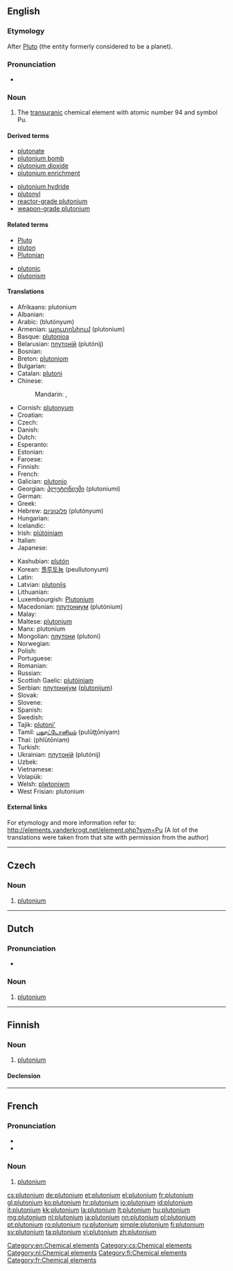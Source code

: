 {{also|Plutonium|plutónium}}
==English==
{{elements|Pu|neptunium|Np|americium|Am}}

===Etymology===
After [[Pluto]] (the entity formerly considered to be a planet).

===Pronunciation===
* {{audio|en-us-plutonium.ogg|Audio (US)}}

===Noun===
{{en-noun|-}}
{{wikipedia}}

# The [[transuranic]] chemical element with atomic number 94 and symbol Pu.

====Derived terms====
{{der-top}}
* [[plutonate]]
* [[plutonium bomb]]
* [[plutonium dioxide]]
* [[plutonium enrichment]]
{{der-mid}}
* [[plutonium hydride]]
* [[plutonyl]]
* [[reactor-grade plutonium]]
* [[weapon-grade plutonium]]
{{der-bottom}}

====Related terms====
{{rel-top}}
* [[Pluto]]
* [[pluton]]
* [[Plutonian]]
{{rel-mid}}
* [[plutonic]]
* [[plutonism]]
{{rel-bottom}}

====Translations====
{{trans-top|chemical element}}
* Afrikaans: plutonium
* Albanian: {{t-|sq|plutonium|xs=Albanian}}
* Arabic: {{Arab|[[بلوتونيوم]]}} (blutónyum) {{m}}
* Armenian: [[պլուտոնիում]] (plutonium)
* Basque: [[plutonioa]]
* Belarusian: [[плутонiй]] (plutónij) {{m}}
* Bosnian: {{t-|bs|plutonij}}
* Breton: [[plutoniom]] {{m}}
* Bulgarian: {{t+|bg|плутоний|m|tr=plutónij}}
* Catalan: [[plutoni]]
* Chinese:
*: Mandarin: {{t-|cmn|鈈|sc=Hani}}, {{t-|cmn|钚|tr=bù|sc=Hani}}
* Cornish: [[plutonyum]]
* Croatian: {{t+|hr|plutonij}}
* Czech: {{t+|cs|plutonium|n}}
* Danish: {{t-|da|plutonium}}
* Dutch: {{t+|nl|plutonium|n}}
* Esperanto: {{t-|eo|plutonio|xs=Esperanto}}
* Estonian: {{t-|et|plutoonium}}
* Faroese: {{t-|fo|plutonium|xs=Faroese}}
* Finnish: {{t+|fi|plutonium}}
* French: {{t+|fr|plutonium|m}}
* Galician: [[plutonio]]
* Georgian: [[პლუტონიუმი]] (plutoniumi)
* German: {{t+|de|Plutonium|n}}
* Greek: {{t+|el|πλουτώνιο|n|tr=ploutónio}}
* Hebrew: [[פלוטוניום]] (plutónyum)
* Hungarian: {{t+|hu|plutónium}}
* Icelandic: {{t+|is|plúton}}
* Irish: [[plútóiniam]]
* Italian: {{t+|it|plutonio|m}}
* Japanese: {{t+|ja|プルトニウム|tr=purutoniumu}}
{{trans-mid}}
* Kashubian: [[plutón]]
* Korean: [[플루토늄]] (peullutonyum)
* Latin: {{t+|la|plutonium}}
* Latvian: [[plutonijs]]
* Lithuanian: {{t+|lt|plutonis|xs=Lithuanian}}
* Luxembourgish: [[Plutonium]]
* Macedonian: [[плутониум]] (plutónium) {{m}}
* Malay: {{t-|ms|plutonium|xs=Malay}}
* Maltese: [[plutonjum]]
* Manx: plutonium
* Mongolian: [[плутони]] (plutoni)
* Norwegian: {{t-|no|plutonium}}
* Polish: {{t+|pl|pluton|m}}
* Portuguese: {{t+|pt|plutónio|m}}
* Romanian: {{t+|ro|plutoniu|n}}
* Russian: {{t+|ru|плутоний|m|tr=plutónij}}
* Scottish Gaelic: [[plutòiniam]]
* Serbian: [[плутониjум]] ([[plutonijum]]) {{m}}
* Slovak: {{t-|sk|plutonium}}
* Slovene: {{t+|sl|plutonij}}
* Spanish: {{t+|es|plutonio|m}}
* Swedish: {{t+|sv|plutonium}}
* Tajik: [[plutoni']]
* Tamil: [[புலூட்டோனியம்]] (pulūţţōniyam)
* Thai: {{Thai|[[พลูโทเนียม]]}} (phlūtōniam)
* Turkish: {{t+|tr|plütonyum}}
* Ukrainian: [[плутонiй]] (plutónij) {{m}}
* Uzbek: {{t-|uz|плутоний|tr=plutoniy|sc=Cyrl|xs=Uzbek}}
* Vietnamese: {{t-|vi|plutoni|xs=Vietnamese}}
* Volapük: {{t|vo|plutonin|xs=Volapük}}
* Welsh: [[plwtoniwm]]
* West Frisian: plutonium
{{trans-bottom}}

====External links====
For etymology and more information refer to:
http://elements.vanderkrogt.net/element.php?sym=Pu
(A lot of the translations were taken from that site with permission from the author)

[[Category:en:Chemical elements]]

----

==Czech==

===Noun===
{{cs-noun|g=n}}

# [[#English|plutonium]]

[[Category:cs:Chemical elements]]

----

==Dutch==
{{wikipedia|lang=nl}}

===Pronunciation===
* {{audio|Nl-plutonium.ogg|Audio}}

===Noun===
{{head|nl|noun|g=n}}

# [[#English|plutonium]]

[[Category:nl:Chemical elements]]

----

==Finnish==
{{wikipedia|lang=fi}}

===Noun===
{{fi-noun}}

# [[#English|plutonium]]

====Declension====
{{fi-decl-risti|plutonium}}

[[Category:fi:Chemical elements]]

----

==French==
{{wikipedia|lang=fr}}

===Pronunciation===
* {{IPA|/ply.tɔ.njɔm/|lang=fr}}
* {{audio|Fr-plutonium.ogg|Audio}}

===Noun===
{{fr-noun-unc|m}}

# [[#English|plutonium]]

[[Category:fr:Chemical elements]]

[[cs:plutonium]]
[[de:plutonium]]
[[et:plutonium]]
[[el:plutonium]]
[[fr:plutonium]]
[[gl:plutonium]]
[[ko:plutonium]]
[[hr:plutonium]]
[[io:plutonium]]
[[id:plutonium]]
[[it:plutonium]]
[[kk:plutonium]]
[[la:plutonium]]
[[lt:plutonium]]
[[hu:plutonium]]
[[mg:plutonium]]
[[nl:plutonium]]
[[ja:plutonium]]
[[nn:plutonium]]
[[pl:plutonium]]
[[pt:plutonium]]
[[ro:plutonium]]
[[ru:plutonium]]
[[simple:plutonium]]
[[fi:plutonium]]
[[sv:plutonium]]
[[ta:plutonium]]
[[vi:plutonium]]
[[zh:plutonium]]
